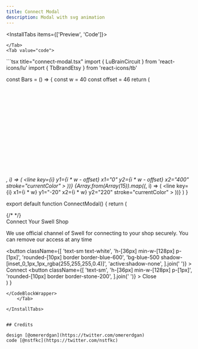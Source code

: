 ```yaml
---
title: Connect Modal
description: Modal with svg animation 
---
```


<InstallTabs items={['Preview', 'Code']}>
    <Tab value='preview'>

<Wrapper>
      <ConnectModal />
</Wrapper>

    </Tab>
    <Tab value="code">
<CodeBlockWrapper>
```tsx title="connect-modal.tsx"
import { LuBrainCircuit } from 'react-icons/lu'
import { TbBrandEtsy } from 'react-icons/tb'

const Bars = () => {
  const w = 40
  const offset = 46
  return (
    <svg width="100%" height="100%" viewBox="0 0 400 200">
      {Array.from(Array(15)).map((_, i) => (
        <line
          key={i}
          y1={i * w - offset}
          x1="0"
          y2={i * w - offset}
          x2="400"
          stroke="currentColor"
        ></line>
      ))}
      {Array.from(Array(15)).map((_, i) => (
        <line
          key={i}
          x1={i * w}
          y1="-20"
          x2={i * w}
          y2="220"
          stroke="currentColor"
        ></line>
      ))}
    </svg>
  )
}

export default function ConnectModal() {
  return (
    <div className="flex items-center justify-center  text-stone-700">
      <div className="relative max-w-sm overflow-hidden rounded-xl bg-white shadow-lg">
        <div className="absolute left-0 top-0 z-[2] aspect-video w-full shadow-[inset_0_0_100px_84px_rgba(255,255,255,1)]"></div>
        <div className="absolute left-0 top-0 z-[1] aspect-video w-full text-gray-300">
          <Bars />
        </div>
        <div className="relative z-[2] flex flex-col gap-8 p-8">
          <div className="flex items-center justify-center">
            <div className="size-12 rounded-[12px] bg-stone-100 p-[3px]">
              <div className="flex size-full items-center justify-center rounded-[10px] bg-white shadow-sm">
                <LuBrainCircuit className="text-2xl text-gray-600" />
              </div>
            </div>
            <div className="flex flex-col gap-2 py-10">
              <div className="relative h-[2px] w-8">
                <div className="absolute h-[2px] w-full animate-pulse bg-gradient-to-r from-blue-300 via-blue-100 to-blue-50"></div>
                <div className="absolute h-[2px] w-full animate-pulse bg-gradient-to-l from-blue-300 via-blue-100 to-blue-50"></div>
                <div className="absolute right-0 size-[4px] animate-moveToRight bg-blue-500 blur-sm"></div>
              </div>
              <div className="relative h-[2px] w-8">
                <div className="absolute h-[2px] w-full animate-pulse bg-gradient-to-r from-blue-300 via-blue-100 to-blue-50"></div>
                <div className="absolute h-[2px] w-full animate-pulse bg-gradient-to-l from-blue-300 via-blue-100 to-blue-50"></div>
                <div className=" absolute right-full size-[4px] animate-moveFromRight bg-blue-500 blur-sm"></div>
              </div>
              <div className="relative h-[2px] w-8">
                <div className="absolute h-[2px] w-full animate-pulse bg-gradient-to-r from-blue-300 via-blue-100 to-blue-50"></div>
                <div className="absolute h-[2px] w-full animate-pulse bg-gradient-to-l from-blue-300 via-blue-100 to-blue-50"></div>
                <div className="absolute right-0 size-[4px] animate-moveToRight bg-blue-500 blur-sm"></div>
              </div>
            </div>
            <div className="size-12 rounded-[12px] bg-stone-100 p-[3px]">
              <div className="flex size-full items-center justify-center rounded-[10px] bg-white shadow-sm">
                <TbBrandEtsy className="text-2xl text-orange-500" />
              </div>
            </div>
          </div>
          {/*  */}
          <div className="flex flex-col gap-4">
            <div className="text-center text-xl font-bold tracking-wide">
              Connect Your Swell Shop
            </div>
            <p className="text-center text-sm font-light">
              We use official channel of Swell for connecting to your shop
              securely. You can remove our access at any time
            </p>
          </div>
          <div className="flex justify-center gap-4">
            <button
              className={[
                'text-sm text-white',
                'h-[36px] min-w-[128px] p-[1px]',
                'rounded-[10px] border border-blue-600',
                'bg-blue-500 shadow-[inset_0_1px_1px_rgba(255,255,255,0.4)]',
                'active:shadow-none',
              ].join(' ')}
            >
              Connect
            </button>
            <button
              className={[
                'text-sm',
                'h-[36px] min-w-[128px] p-[1px]',
                'rounded-[10px] border border-stone-200',
              ].join(' ')}
            >
              Close
            </button>
          </div>
        </div>
      </div>
    </div>
  )
}


```
</CodeBlockWrapper>
    </Tab>

</InstallTabs>


## Credits

design [@omererdgan](https://twitter.com/omererdgan)
code [@nstfkc](https://twitter.com/nstfkc)